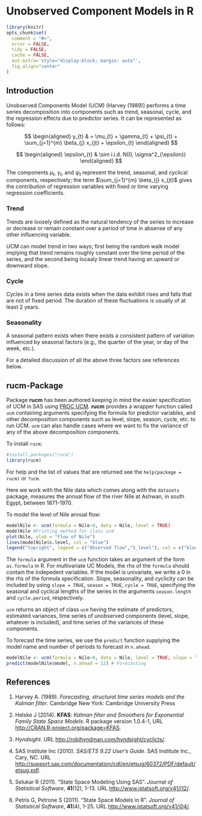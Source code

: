 <!--
%\VignetteIndexEntry{Unobserved Component Models in R}
%\VignetteEngine{knitr::knitr}
%\SweaveUTF8
-->

Unobserved Component Models in R
=======================================

```{r setup, echo = FALSE, message = FALSE}
library(knitr)
opts_chunk$set(
  comment = "#>",
  error = FALSE,
  tidy = FALSE,
  cache = FALSE,
  out.extra='style="display:block; margin: auto"', 
  fig.align="center"
)
```

## Introduction

Unobserved Components Model (UCM) (Harvey (1989)) performs a time series decomposition into components such as trend, seasonal, cycle, and the regression effects due to predictor series. It can be represented as follows:

$$ 
\begin{aligned}
y_{t} & = \mu_{t} + \gamma_{t} + \psi_{t} + \sum_{j=1}^{m} \beta_{j} x_{jt} + \epsilon_{t} 
\end{aligned}
$$

$$
\begin{aligned}
\epsilon_{t} & \sim i.i.d. N(0, \sigma^2_{\epsilon})
\end{aligned}
$$

The components $\mu_{t}$, $\gamma_{t}$, and $\psi_{t}$ represent the trend, seasonal, and cyclical components, respectively; the term $\sum_{j=1}^{m} \beta_{j} x_{jt}$ gives the contribution of regression variables with fixed or time varying regression coefficients. 


### Trend

Trends are loosely defined as the natural tendency of the series to increase or decrease or remain constant over a period of time in absense of any other influencing variable. 

UCM can model trend in two ways; first being the random walk model implying that trend remains roughly constant over the time period of the series, and the second being locaaly linear trend having an upward or downward slope.

### Cycle

Cycles in a time series data exists when the data exhibit rises and falls that are not of fixed period. The duration of these fluctuations is usually of at least 2 years. 

### Seasonality

A seasonal pattern exists when there exists a consistent pattern of variation influenced by seasonal factors (e.g., the quarter of the year, or day of the week, etc.).

For a detailed discussion of all the above three factors see references below.

## rucm-Package

Package **rucm** has been authored keeping in mind the easier specification of UCM in SAS using [PROC UCM](http://support.sas.com/documentation/cdl/en/etsug/60372/HTML/default/viewer.htm#ucm_toc.htm). **rucm** provides a wrapper function called `ucm` containing arguments specifying the formula for predictor variables, and other decomposition components such as level, slope, season, cycle, etc. to run UCM. `ucm` can also handle cases where we want to fix the variance of any of the above decomposition components.

To install `rucm`:
```{r install, echo = T, message = F, eval = T}
#install.packages("rucm")
library(rucm)
```

For help and the list of values that are returned see the `help(package = rucm)` or `?ucm`.

Here we work with the Nile data which comes along with the `datasets` package, measures the annual flow of the river Nile at Ashwan, in south Egypt, between 1871–1970.

To model the level of Nile annual flow:

```{r modelNile, echo = TRUE}
modelNile <- ucm(formula = Nile~0, data = Nile, level = TRUE)
modelNile #Printing method for class ucm
plot(Nile, ylab = "Flow of Nile")
lines(modelNile$s.level, col = "blue")
legend("topright", legend = c("Observed flow","S_level"), col = c("black","blue"), lty = 1)
```

The `formula` argument in the `ucm` function takes an argument of the form `as.formula` in R. For multivariate UC Models, the rhs of the `formula` should contain the indepedent variables. If the model is univariate, we write a 0 in the rhs of the formula specification. Slope, seasonality, and cyclicity can be included by using `slope = TRUE`, `season = TRUE`, `cycle = TRUE`, specifying the seasonal and cyclical lengths of the series in the arguments `season.length` and `cycle.period`, respectively. 

`ucm` returns an object of class `ucm` having the estimate of predictors, estimated variances,  time series of unobserved components (level, slope, whatever is included), and time series of the variances of these components.

To forecast the time series, we use the `predict` function supplying the model name and number of periods to forecast in `n.ahead`.

```{r forecast, echo = TRUE, eval = TRUE}
modelNile <- ucm(formula = Nile~0, data = Nile, level = TRUE, slope = TRUE)
predict(modelNile$model, n.ahead = 12) # Forecasting
```


## References

1. Harvey A. (1989). *Forecasting, structural time series models and the Kalman filter*. Cambridge New York: Cambridge University Press

2. Helske J (2014). **KFAS**: *Kalman filter and Smoothers for Exponential Family State Space Models*. R package version 1.0.4-1, URL [http://CRAN.R-project.org/package=KFAS](http://CRAN.R-project.org/package=KFAS).

3. *Hyndsight*. URL [http://robjhyndman.com/hyndsight/cyclicts/](http://robjhyndman.com/hyndsight/cyclicts/).

4. SAS Institute Inc (2010). *SAS/ETS 9.22 User's Guide*. SAS Institute Inc., Cary, NC. URL [http://support.sas.com/documentation/cdl/en/etsug/60372/PDF/default/etsug.pdf](http://support.sas.com/documentation/cdl/en/etsug/60372/PDF/default/etsug.pdf).

5. Selukar R (2011). "State Space Modeling Using SAS". *Journal of Statistical Software*, **41**(12), 1-13. URL [http://www.jstatsoft.org/v41/i12/](http://www.jstatsoft.org/v41/i12/).

6. Petris G, Petrone S (2011). "State Space Models in R". *Journal of Statistical Software*, **41**(4), 1-25. URL [http://www.jstatsoft.org/v41/i04/](http://www.jstatsoft.org/v41/i04/).
